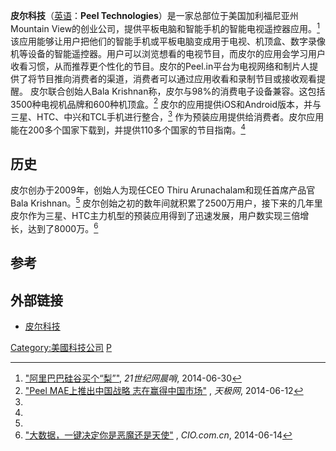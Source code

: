 '''皮尔科技'''（[[英语|英语]]：'''Peel Technologies'''）是一家总部位于美国加利福尼亚州Mountain View的创业公司，提供平板电脑和智能手机的智能电视遥控器应用。<ref name="#1">[http://epaper.21cbh.com/html/2014-06/30/content_103322.htm?div=-1 "阿里巴巴硅谷买个“梨”"]{{Dead link|date=2018年6月 |bot=InternetArchiveBot |fix-attempted=no }}, ''21世纪网晨哨'', 2014-06-30</ref> 该应用能够让用户把他们的智能手机或平板电脑变成用于电视、机顶盒、数字录像机等设备的智能遥控器。用户可以浏览想看的电视节目，而皮尔的应用会学习用户收看习惯，从而推荐更个性化的节目。皮尔的Peel.in平台为电视网络和制片人提供了将节目推向消费者的渠道，消费者可以通过应用收看和录制节目或接收观看提醒。
皮尔联合创始人Bala Krishnan称，皮尔与98%的消费电子设备兼容。这包括3500种电视机品牌和600种机顶盒。<ref name="#2">[http://mobile.yesky.com/57/37659557.shtml "Peel MAE上推出中国战略 志在赢得中国市场"] {{Wayback|url=http://mobile.yesky.com/57/37659557.shtml |date=20140812224953 }}, ''天极网'', 2014-06-12</ref> 皮尔的应用提供iOS和Android版本，并与三星、HTC、中兴和TCL手机进行整合，<ref name="#2"/> 作为预装应用提供给消费者。皮尔应用能在200多个国家下载到，并提供110多个国家的节目指南。<ref name="#2"/>

==历史==
皮尔创办于2009年，创始人为现任CEO Thiru Arunachalam和现任首席产品官Bala Krishnan。<ref name="#1"/> 皮尔创始之初的数年间就积累了2500万用户，接下来的几年里皮尔作为三星、HTC主力机型的预装应用得到了迅速发展，用户数实现三倍增长，达到了8000万。<ref>[http://www.cio.com.cn/eyan/388963.html "大数据，一键决定你是恶魔还是天使"] {{Wayback|url=http://www.cio.com.cn/eyan/388963.html |date=20140812225335 }}, ''CIO.com.cn'', 2014-06-14</ref>

==参考==
{{Reflist}} <references/>

==外部链接==
* [https://web.archive.org/web/20160422020524/http://cn.peel.com/ 皮尔科技]

[[Category:美國科技公司|Category:美國科技公司]]
[[Category:山景城公司|P]]